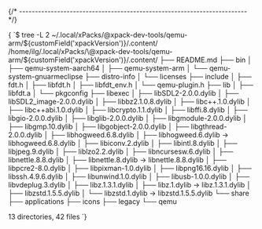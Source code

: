


{/* ------------------------------------------------------------------------ */}

<CodeBlock language="console"> {
`$ tree -L 2 ~/.local/xPacks/\@xpack-dev-tools/qemu-arm/${customField('xpackVersion')}/.content/
/home/ilg/.local/xPacks/\@xpack-dev-tools/qemu-arm/${customField('xpackVersion')}/.content/
├── README.md
├── bin
│   ├── qemu-system-aarch64
│   ├── qemu-system-arm
│   └── qemu-system-gnuarmeclipse
├── distro-info
│   └── licenses
├── include
│   ├── fdt.h
│   ├── libfdt.h
│   ├── libfdt_env.h
│   └── qemu-plugin.h
├── lib
│   ├── libfdt.a
│   └── pkgconfig
├── libexec
│   ├── libSDL2-2.0.0.dylib
│   ├── libSDL2_image-2.0.0.dylib
│   ├── libbz2.1.0.8.dylib
│   ├── libc++.1.0.dylib
│   ├── libc++abi.1.0.dylib
│   ├── libcrypto.1.1.dylib
│   ├── libffi.8.dylib
│   ├── libgio-2.0.0.dylib
│   ├── libglib-2.0.0.dylib
│   ├── libgmodule-2.0.0.dylib
│   ├── libgmp.10.dylib
│   ├── libgobject-2.0.0.dylib
│   ├── libgthread-2.0.0.dylib
│   ├── libhogweed.6.8.dylib
│   ├── libhogweed.6.dylib -> libhogweed.6.8.dylib
│   ├── libiconv.2.dylib
│   ├── libintl.8.dylib
│   ├── libjpeg.9.dylib
│   ├── liblzo2.2.dylib
│   ├── libncursesw.6.dylib
│   ├── libnettle.8.8.dylib
│   ├── libnettle.8.dylib -> libnettle.8.8.dylib
│   ├── libpcre2-8.0.dylib
│   ├── libpixman-1.0.dylib
│   ├── libpng16.16.dylib
│   ├── libssh.4.9.6.dylib
│   ├── libunwind.1.0.dylib
│   ├── libusb-1.0.0.dylib
│   ├── libvdeplug.3.dylib
│   ├── libz.1.3.1.dylib
│   ├── libz.1.dylib -> libz.1.3.1.dylib
│   ├── libzstd.1.5.5.dylib
│   └── libzstd.1.dylib -> libzstd.1.5.5.dylib
└── share
    ├── applications
    ├── icons
    ├── legacy
    └── qemu

13 directories, 42 files
`} </CodeBlock>
